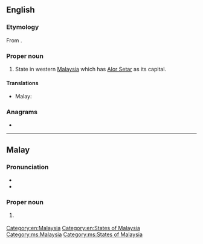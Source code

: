 ==English==
{{wikipedia}}

===Etymology===
From {{etyl|ms|en}} {{m|ms|Kedah}}.

===Proper noun===
{{en-proper noun}}

# State in western [[Malaysia]] which has [[Alor Setar]] as its capital.

====Translations====
{{trans-top|state in Malaysia}}
* Malay: {{t|ms|Kedah}}
{{trans-mid}}
{{trans-bottom}}

===Anagrams===
* {{anagrams|en|a=adehk|haked}}

[[Category:en:Malaysia]]
[[Category:en:States of Malaysia]]

----

==Malay==
{{wikipedia|lang=ms}}

===Pronunciation===
* {{IPA|ms|/kədah/}}
* {{rhymes|ms|ədah|dah|ah}}

===Proper noun===
{{ms-proper noun|j=قدح}}

# {{l|en|Kedah}} {{qualifier|state in Malaysia}}

[[Category:ms:Malaysia]]
[[Category:ms:States of Malaysia]]